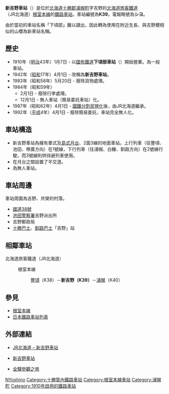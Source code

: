 {{noteTA
|T=zh-tw:新吉野車站;zh-hk:新吉野站;
|1=zh-tw:新吉野車站;zh-hk:新吉野站;
|2=zh-tw:豐頃車站;zh-hk:豐頃站;
|3=zh-tw:浦幌車站;zh-hk:浦幌站;
|4=zh-tw:下頃部車站;zh-hk:下頃部站;
}}
{{日本車站資訊
|公司色 = #2cb431
|文字色 = 
|站名 = 新吉野車站
|圖片 = File:JR Nemuro-Main-Line Shin-Yoshino Station building.jpg
|pxl = 240px
|圖片說明 = 车站大楼（2018年9月）
|日文原名 = 新吉野
|平假名 = しんよしの
|羅馬拼音 = Shin-Yoshino
|副站名 = 
|前一站 = K38 [[豐頃車站|豐頃]]
|前一站距離 = 7.1
|後一站距離 = 6.4
|後一站 = [[浦幌車站|浦幌]] K40
|電報略號 = シヨ
|車站編號 = {{車站編號c|#8cc63e|K39}}
|停站路線數 = 
|所屬公司 = [[File:JR_logo_(hokkaido).svg|23px]][[北海道旅客鐵道|北海道旅客鐵道]]（JR北海道）
|所屬路線 = {{color|#8cc63e|■}}[[根室本線|根室本線]]
|距離 = 225.3
|起點站 = [[瀧川車站|瀧川]]
|所在地 = [[北海道|北海道]][[十勝郡|十勝郡]][[浦幌町|浦幌町]]字吉野
|車站構造 = 地面車站
|月台配置 = 2面3線
|啟用年月日 = 1910年（明治[[43|43]]年）1月7日
|廢站年月日 = 
|乘客人數 = 
|上下車人次 = 8
|統計年度 = 2014年
|轉車 = 
|備註 = [[無人車站|無人車站]]
|全寬備註 = 
}}

'''新吉野車站'''（{{jpn|j=新吉野駅|hg=しんよしのえき|rm=Shin-yoshino eki|f=y}}）是位於[[北海道|北海道]][[十勝郡|十勝郡]][[浦幌町|浦幌町]]字吉野的[[北海道旅客鐵道|北海道旅客鐵道]]（JR北海道）[[根室本線|根室本線]]的[[鐵路車站|鐵路車站]]。車站編號為'''K39'''。電報略號為'''シヨ'''。

由於當初的車站名稱「下頃部」難以讀出，因此轉為使用在附近生長、與吉野櫻相似的山櫻為新車站名稱。

== 歷史 ==
* 1910年（[[明治|明治]]43年）1月7日 - 以[[日本國有鐵道|國有鐵道]]'''下頃部車站'''（{{lang|ja|したころべえき}}）開始營業。為一般車站。
* 1942年（[[昭和|昭和]]17年）4月1日 - 改稱為'''新吉野車站'''。
* 1983年（昭和58年）5月20日 - 廢除貨物處理。
* 1984年（昭和59年）
** 2月1日 - 廢除行李處理。
** 12月1日 - 無人車站（簡易委託車站）化。
* 1987年（昭和62年）4月1日 - [[國鐵分割民營化|國鐵分割民營化]]後，由JR北海道繼承。
* 1992年（[[平成|平成]]4年）4月1日 - 廢除簡易委託，車站完全無人化。

== 車站構造 ==
* 新吉野車站為擁有單式及[[島式月台|島式月台]]、2面3線的地面車站。上行列車（往豐頃、池田、帶廣方向）在1號線，下行列車（往浦幌、白糠、釧路方向）在2號線行駛。而3號線則供待避列車使用。
* 在月台之間設置了平交道。
* 為無人車站。

== 車站周邊 ==
車站周圍為吉野、共榮的村落。
* [[國道38號|國道38號]]
* [[池田警察署|池田警察署]]吉野派出所
* 吉野郵政局
* [[十勝巴士|十勝巴士]]、[[釧路巴士|釧路巴士]]「吉野」站

== 相鄰車站 ==
; 北海道旅客鐵道（JR北海道）
: {{color|#8cc63e|■}}根室本線
:: [[豐頃站|豐頃]]（K38）－'''新吉野（K39）'''－[[浦幌站|浦幌]]（K40）

== 參見 ==
* [[根室本線|根室本線]]
* [[日本鐵路車站列表|日本鐵路車站列表]]

== 外部連結 ==
* {{ja}}[http://www.jrhokkaido.co.jp/network/station/station.html#4415 JR北海道 – 新吉野車站] {{Wayback|url=http://www.jrhokkaido.co.jp/network/station/station.html#4415 |date=20190202042725 }}
* {{ja}}[http://www.mapion.co.jp/station/ST20282/ 新吉野車站] {{Wayback|url=http://www.mapion.co.jp/station/ST20282/ |date=20210204020316 }}
* {{ja}}[http://www.tsuchibuta.com/jr-hokkaido/nemuroline/34shinyoshino/34shinyoshino.htm 全驛參觀之旅] {{Wayback|url=http://www.tsuchibuta.com/jr-hokkaido/nemuroline/34shinyoshino/34shinyoshino.htm |date=20210204020343 }}

{{根室本線2}}

{{Commonscat|Shin-Yoshino Station}}
{{DEFAULTSORT:Shin-Yoshino}}
[[Category:日本鐵路車站_Shi|NYoshino]]
[[Category:十勝管內鐵路車站|Category:十勝管內鐵路車站]]
[[Category:根室本線車站|Category:根室本線車站]]
[[Category:浦幌町|Category:浦幌町]]
[[Category:1910年啟用的鐵路車站|Category:1910年啟用的鐵路車站]]